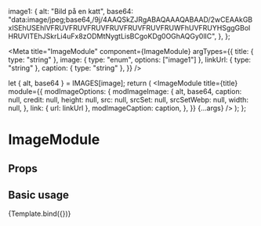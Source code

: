 
  image1: {
    alt: "Bild på en katt",
    base64:
      "data:image/jpeg;base64,/9j/4AAQSkZJRgABAQAAAQABAAD/2wCEAAkGBxISEhUSEhIVFRUVFRUVFRUVFRUVFRUVFRUVFRUWFhUVFRUYHSggGBolHRUVITEhJSkrLi4uFx8zODMtNygtLisBCgoKDg0OGhAQGy0lIC",
  },
};

<Meta
  title="ImageModule"
  component={ImageModule}
  argTypes={{
    title: { type: "string" },
    image: { type: "enum", options: ["image1"] },
    linkUrl: { type: "string" },
    caption: { type: "string" },
  }}
/>

  let { alt, base64 } = IMAGES[image];
  return (
    <ImageModule
      title={title}
      module={{
        modImageOptions: {
          modImageImage: {
            alt,
            base64,
            caption: null,
            credit: null,
            height: null,
            src: null,
            srcSet: null,
            srcSetWebp: null,
            width: null,
          },
          link: { url: linkUrl },
          modImageCaption: caption,
        },
      }}
      {...args}
    />
  );
};

# ImageModule

## Props

## Basic usage

<Canvas>
  <Story name="Basic usage" args={{}}>
    {Template.bind({})}
  </Story>
</Canvas>

